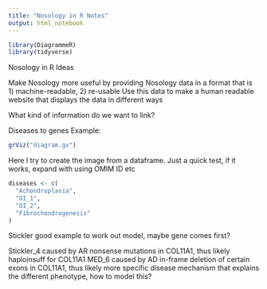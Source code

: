 ```yaml
---
title: "Nosology in R Notes"
output: html_notebook
---
```

```r
library(DiagrammeR)
library(tidyverse)
```


Nosology in R Ideas

Make Nosology more useful by providing Nosology data in a format that is 1) machine-readable, 2) re-usable
Use this data to make a human readable website that displays the data in different ways

What kind of information do we want to link?

Diseases to genes
Example: 
```r
grViz("diagram.gv")
```

Here I try to create the image from a dataframe. Just a quick test, if it works, expand with using OMIM ID etc
```r
diseases <- c(
  "Achondroplasia",
  "OI_1",
  "OI_2",
  "Fibrochondrogenesis"
)

```

Stickler good example to work out model, maybe gene comes first?

Stickler_4 caused by AR nonsense mutations in COL11A1, thus likely haploinsuff for COL11A1
MED_6 caused by AD in-frame deletion of certain exons in COL11A1, thus likely more specific disease mechanism
that explains the different phenotype, how to model this?




